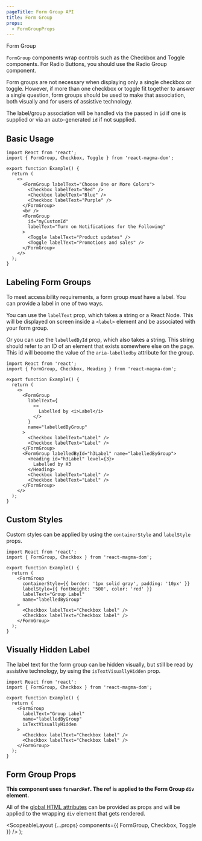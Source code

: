 ```yaml
---
pageTitle: Form Group API
title: Form Group
props:
  - FormGroupProps
---
```



<DocsHeading type="api">Form Group</DocsHeading>

`FormGroup` components wrap controls such as the <Link to="/api/checkbox">Checkbox</Link> and <Link to="/api/toggle">Toggle</Link> components.
For <Link to="/api/radio">Radio Buttons</Link>, you should use the <Link to="/api/radio/#labeling_radio%20groups">Radio Group</Link> component.

Form groups are not necessary when displaying only a single checkbox or toggle. However, if more than one checkbox or toggle fit together to answer a single question,
form groups should be used to make that association, both visually and for users of assistive technology.

The label/group association will be handled via the passed in `id` if one is supplied or via an auto-generated `id` if not supplied.

## Basic Usage

```tsx codesandbox=magma
import React from 'react';
import { FormGroup, Checkbox, Toggle } from 'react-magma-dom';

export function Example() {
  return (
    <>
      <FormGroup labelText="Choose One or More Colors">
        <Checkbox labelText="Red" />
        <Checkbox labelText="Blue" />
        <Checkbox labelText="Purple" />
      </FormGroup>
      <br />
      <FormGroup
        id="myCustomId"
        labelText="Turn on Notifications for the Following"
      >
        <Toggle labelText="Product updates" />
        <Toggle labelText="Promotions and sales" />
      </FormGroup>
    </>
  );
}
```

## Labeling Form Groups

To meet accessibility requirements, a form group _must_ have a label. You can provide a label in one of two ways.

You can use the `labelText` prop, which takes a string or a React Node. This will be displayed on screen inside a `<label>` element and be associated with your form group.

Or you can use the `labelledById` prop, which also takes a string. This string should refer to an ID of an element that exists somewhere else on the page.
This id will become the value of the `aria-labelledby` attribute for the group.

```tsx codesandbox=magma
import React from 'react';
import { FormGroup, Checkbox, Heading } from 'react-magma-dom';

export function Example() {
  return (
    <>
      <FormGroup
        labelText={
          <>
            Labelled by <i>Label</i>
          </>
        }
        name="labelledByGroup"
      >
        <Checkbox labelText="Label" />
        <Checkbox labelText="Label" />
      </FormGroup>
      <FormGroup labelledById="h3Label" name="labelledByGroup">
        <Heading id="h3Label" level={3}>
          Labelled by H3
        </Heading>
        <Checkbox labelText="Label" />
        <Checkbox labelText="Label" />
      </FormGroup>
    </>
  );
}
```

## Custom Styles

Custom styles can be applied by using the `containerStyle` and `labelStyle` props.

```tsx codesandbox=magma
import React from 'react';
import { FormGroup, Checkbox } from 'react-magma-dom';

export function Example() {
  return (
    <FormGroup
      containerStyle={{ border: '1px solid gray', padding: '10px' }}
      labelStyle={{ fontWeight: '500', color: 'red' }}
      labelText="Group Label"
      name="labelledByGroup"
    >
      <Checkbox labelText="Checkbox label" />
      <Checkbox labelText="Checkbox label" />
    </FormGroup>
  );
}
```

## Visually Hidden Label

The label text for the form group can be hidden visually, but still be read by assistive technology, by using the `isTextVisuallyHidden` prop.

```tsx codesandbox=magma
import React from 'react';
import { FormGroup, Checkbox } from 'react-magma-dom';

export function Example() {
  return (
    <FormGroup
      labelText="Group Label"
      name="labelledByGroup"
      isTextVisuallyHidden
    >
      <Checkbox labelText="Checkbox label" />
      <Checkbox labelText="Checkbox label" />
    </FormGroup>
  );
}
```

## Form Group Props

**This component uses `forwardRef`. The ref is applied to the Form Group `div` element.**

All of the [global HTML attributes](https://developer.mozilla.org/en-US/docs/Web/HTML/Global_attributes) can be provided as props and will be applied to the wrapping `div` element that gets rendered.

<FormGroupProps />

  <ScopeableLayout {...props} components={{ FormGroup, Checkbox, Toggle }} />
);
